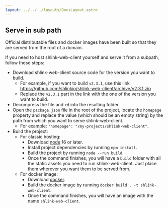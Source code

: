 ```yaml
---
layout: ../../../layouts/DocsLayout.astro
---
```




## Serve in sub path

Official distributable files and docker images have been built so that they are served from the root of a domain.

If you need to host shlink-web-client yourself and serve it from a subpath, follow these steps:

* Download shlink-web-client source code for the version you want to build.
    * For example, if you want to build `v2.3.1`, use this link https://github.com/shlinkio/shlink-web-client/archive/v2.3.1.zip
    * Replace the `v2.3.1` part in the link with the one of the version you want to build.
* Decompress the file and `cd` into the resulting folder.
* Open the `package.json` file in the root of the project, locate the `homepage` property and replace the value (which should be an empty string) by the path from which you want to serve shlink-web-client.
    * For example: `"homepage": "/my-projects/shlink-web-client"`.
* Build the project:
    * For classic hosting:
        * Download [node](https://nodejs.org/en/download/package-manager/) 16 or later.
        * Install project dependencies by running `npm install`.
        * Build the project by running `node --run build`.
        * Once the command finishes, you will have a `build` folder with all the static assets you need to run shlink-web-client. Just place them wherever you want them to be served from.
    * For docker image:
        * Download [docker](https://docs.docker.com/install/).
        * Build the docker image by running `docker build . -t shlink-web-client`.
        * Once the command finishes, you will have an image with the name `shlink-web-client`.
        
